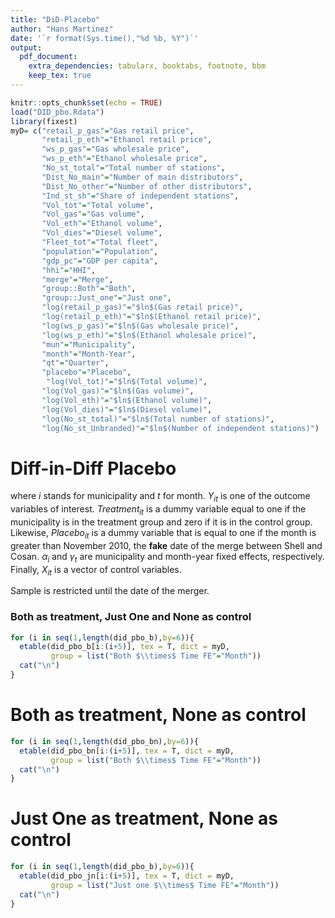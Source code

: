 ```yaml
---
title: "DiD-Placebo"
author: "Hans Martinez"
date: '`r format(Sys.time(),"%d %b, %Y")`'
output: 
  pdf_document:
    extra_dependencies: tabularx, booktabs, footnote, bbm
    keep_tex: true
---
```


```r
knitr::opts_chunk$set(echo = TRUE)
load("DID_pbo.Rdata")
library(fixest)
myD= c("retail_p_gas"="Gas retail price",
       "retail_p_eth"="Ethanol retail price",
       "ws_p_gas"="Gas wholesale price",
       "ws_p_eth"="Ethanol wholesale price",
       "No_st_total"="Total number of stations",
       "Dist_No_main"="Number of main distributors",
       "Dist_No_other"="Number of other distributors",
       "Ind_st_sh"="Share of independent stations",
       "Vol_tot"="Total volume",
       "Vol_gas"="Gas volume",
       "Vol_eth"="Ethanol volume",
       "Vol_dies"="Diesel volume",
       "Fleet_tot"="Total fleet",
       "population"="Population",
       "gdp_pc"="GDP per capita",
       "hhi"="HHI",
       "merge"="Merge",
       "group::Both"="Both",
       "group::Just_one"="Just one",
       "log(retail_p_gas)"="$ln$(Gas retail price)",
       "log(retail_p_eth)"="$ln$(Ethanol retail price)",
       "log(ws_p_gas)"="$ln$(Gas wholesale price)",
       "log(ws_p_eth)"="$ln$(Ethanol wholesale price)",
       "mun"="Municipality",
       "month"="Month-Year",
       "qt"="Quarter",
       "placebo"="Placebo",
        "log(Vol_tot)"="$ln$(Total volume)",
       "log(Vol_gas)"="$ln$(Gas volume)",
       "log(Vol_eth)"="$ln$(Ethanol volume)",
       "log(Vol_dies)"="$ln$(Diesel volume)",
       "log(No_st_total)"="$ln$(Total number of stations)",
       "log(No_st_Unbranded)"="$ln$(Number of independent stations)")
```

# Diff-in-Diff Placebo

\begin{equation}
  Y_{it}=\beta_{0}(Treatment_{it}*Placebo_{it}) + \beta_1 X_{it} + \alpha_{i} + \gamma_{t}  + \varepsilon_{it}
\end{equation}

where $i$ stands for municipality and $t$ for month. $Y_{it}$ is one of the outcome variables of interest. $Treatment_{it}$ is a dummy variable equal to one if the municipality is in the treatment group and zero if it is in the control group. Likewise, $Placebo_{it}$ is a dummy variable that is equal to one if the month is greater than November 2010, the **fake** date of the merge between Shell and Cosan. $\alpha_i$ and $\gamma_t$ are municipality and month-year fixed effects, respectively. Finally, $X_{it}$ is a vector of control variables.

Sample is restricted until the date of the merger.

### Both as treatment, Just One and None as control

```r
for (i in seq(1,length(did_pbo_b),by=6)){
  etable(did_pbo_b[i:(i+5)], tex = T, dict = myD, 
         group = list("Both $\\times$ Time FE"="Month"))
  cat("\n")
}
```

# Both as treatment, None as control

```r
for (i in seq(1,length(did_pbo_bn),by=6)){
  etable(did_pbo_bn[i:(i+5)], tex = T, dict = myD, 
         group = list("Both $\\times$ Time FE"="Month"))
  cat("\n")
}
```

# Just One as treatment, None as control

```r
for (i in seq(1,length(did_pbo_b),by=6)){
  etable(did_pbo_jn[i:(i+5)], tex = T, dict = myD,
         group = list("Just one $\\times$ Time FE"="Month"))
  cat("\n")
}
```
